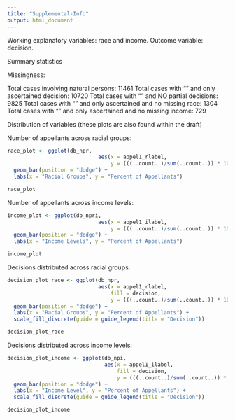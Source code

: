 ```yaml
---
title: "Supplemental-Info"
output: html_document
---
```


Working explanatory variables: race and income.
Outcome variable: decision.

Summary statistics

Missingness: 

Total cases involving natural persons: 11461
Total cases with "" and only ascertained decision: 10720
Total cases with "" and NO partial decisions: 9825
Total cases with "" and only ascertained and no missing race: 1304
Total cases with "" and only ascertained and no missing income: 729




Distribution of variables (these plots are also found within the draft)

Number of appellants across racial groups:

```r

race_plot <- ggplot(db_npr, 
                             aes(x = appel1_rlabel,
                                 y = (((..count..)/sum(..count..)) * 100))) +
  geom_bar(position = "dodge") +
  labs(x = "Racial Groups", y = "Percent of Appellants") 

race_plot

```

Number of appellants across income levels:

```r

income_plot <- ggplot(db_npri, 
                             aes(x = appel1_ilabel,  
                                 y = (((..count..)/sum(..count..)) * 100))) +
  geom_bar(position = "dodge") +
  labs(x = "Income Levels", y = "Percent of Appellants")

income_plot

```

Decisions distributed across racial groups:

```r
decision_plot_race <- ggplot(db_npr, 
                             aes(x = appel1_rlabel, 
                                 fill = decision, 
                                 y = (((..count..)/sum(..count..)) * 100))) +
  geom_bar(position = "dodge") +
  labs(x = "Racial Groups", y = "Percent of Appellants") +
  scale_fill_discrete(guide = guide_legend(title = "Decision"))

decision_plot_race
```

Decisions distributed across income levels:

```r
decision_plot_income <- ggplot(db_npi, 
                               aes(x = appel1_ilabel, 
                                   fill = decision, 
                                   y = (((..count..)/sum(..count..)) * 100))) +
  geom_bar(position = "dodge") +
  labs(x = "Income Level", y = "Percent of Appellants") +
  scale_fill_discrete(guide = guide_legend(title = "Decision")) 

decision_plot_income
```


